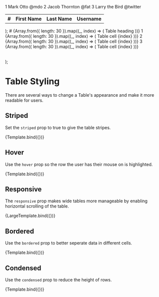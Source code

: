 

<Meta title="Components/Table/Styling" component={Table} />

  <Table {...args}>
    <Table.Header>
      <Table.Row>
        <th>#</th>
        <th>First Name</th>
        <th>Last Name</th>
        <th>Username</th>
      </Table.Row>
    </Table.Header>
    <tbody>
      <Table.Row>
        <Table.Cell>1</Table.Cell>
        <Table.Cell>Mark</Table.Cell>
        <Table.Cell>Otto</Table.Cell>
        <Table.Cell>@mdo</Table.Cell>
      </Table.Row>
      <Table.Row>
        <Table.Cell>2</Table.Cell>
        <Table.Cell>Jacob</Table.Cell>
        <Table.Cell>Thornton</Table.Cell>
        <Table.Cell>@fat</Table.Cell>
      </Table.Row>
      <Table.Row>
        <Table.Cell>3</Table.Cell>
        <Table.Cell colSpan={2}>Larry the Bird</Table.Cell>
        <Table.Cell>@twitter</Table.Cell>
      </Table.Row>
    </tbody>
  </Table>
);

  <Table {...args}>
    <Table.Header>
      <Table.Row>
        <Table.Cell>#</Table.Cell>
        {Array.from({ length: 30 }).map((_, index) => (
          <Table.Cell key={index}>Table heading</Table.Cell>
        ))}
      </Table.Row>
    </Table.Header>
    <tbody>
      <Table.Row>
        <Table.Cell>1</Table.Cell>
        {Array.from({ length: 30 }).map((_, index) => (
          <Table.Cell key={index}>Table cell {index}</Table.Cell>
        ))}
      </Table.Row>
      <Table.Row>
        <Table.Cell>2</Table.Cell>
        {Array.from({ length: 30 }).map((_, index) => (
          <Table.Cell key={index}>Table cell {index}</Table.Cell>
        ))}
      </Table.Row>
      <Table.Row>
        <Table.Cell>3</Table.Cell>
        {Array.from({ length: 30 }).map((_, index) => (
          <Table.Cell key={index}>Table cell {index}</Table.Cell>
        ))}
      </Table.Row>
    </tbody>
  </Table>
);

# Table Styling

There are several ways to change a Table's appearance and make it more readable for users.

## Striped

Set the `striped` prop to true to give the table stripes.

<Canvas>
  <Story name="Striped" args={{ striped: true }}>
    {Template.bind({})}
  </Story>
</Canvas>

## Hover

Use the `hover` prop so the row the user has their mouse on is highlighted.

<Canvas>
  <Story name="Hover" args={{ hover: true }}>
    {Template.bind({})}
  </Story>
</Canvas>

## Responsive

The `responsive` prop makes wide tables more manageable by enabling horizontal scrolling of the table.

<Canvas>
  <Story name="Responsive" args={{ responsive: true }}>
    {LargeTemplate.bind({})}
  </Story>
</Canvas>

## Bordered

Use the `bordered` prop to better seperate data in different cells.

<Canvas>
  <Story name="Bordered" args={{ bordered: true }}>
    {Template.bind({})}
  </Story>
</Canvas>

## Condensed

Use the `condensed` prop to reduce the height of rows.

<Canvas>
  <Story name="Condensed" args={{ condensed: true }}>
    {Template.bind({})}
  </Story>
</Canvas>
